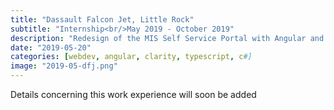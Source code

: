 ```yaml
---
title: "Dassault Falcon Jet, Little Rock"
subtitle: "Internship<br/>May 2019 - October 2019"
description: "Redesign of the MIS Self Service Portal with Angular and Clarity Design System"
date: "2019-05-20"
categories: [webdev, angular, clarity, typescript, c#]
image: "2019-05-dfj.png"
---
```


Details concerning this work experience will soon be added